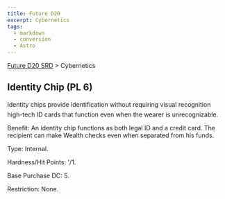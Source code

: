 ```yaml
---
title: Future D20
excerpt: Cybernetics
tags:
  - markdown
  - conversion
  - Astro
---
```






[Future D20 SRD]( / ) > Cybernetics




## Identity Chip (PL 6)


Identity chips provide identification without requiring visual recognition high-tech ID cards that function even when the wearer is unrecognizable.


Benefit: An identity chip functions as both legal ID and a credit card. The recipient can make Wealth checks even when separated from his funds.


Type: Internal.


Hardness/Hit Points: '/1.


Base Purchase DC: 5.


Restriction: None.



